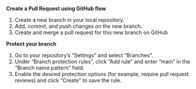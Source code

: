 **Create a Pull Request using GitHub flow**

1. Create a new branch in your local repository.
1. Add, commit, and push changes on the new branch.
1. Create and merge a pull request for this new branch on GitHub


**Protect your branch**

1. Go to your repository's "Settings" and select "Branches".
1. Under "Branch protection rules", click "Add rule" and enter "main" in the "Branch name pattern" field.
1. Enable the desired protection options (for example, require pull request reviews) and click "Create" to save the rule.